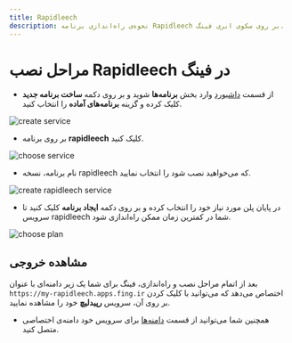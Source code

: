 ```yaml
---
title: Rapidleech
description: نحوه‌ی راه‌اندازی برنامه Rapidleech بر روی سکوی ابری فینگ.
---
```



<Platform>
  <PlatformHead title="برنامه Rapidleech" icon="rapidleech/rapidleech-original.png" />
</Platform>

# مراحل نصب Rapidleech در فینگ

- از قسمت [داشبورد](https://dashboard.fing.ir) وارد بخش **برنامه‌ها** شوید و بر روی دکمه **ساخت برنامه جدید** کلیک کرده و گزینه **برنامه‌‌های آماده** را انتخاب کنید.

![create service](/docs/images/service-create.jpg)

- بر روی برنامه **rapidleech** کلیک کنید.

![choose service](/docs/images/service-choose-rapidleech.jpg)

- نام برنامه، نسخه rapidleech که می‌خواهید نصب شود را انتخاب نمایید.

![create rapidleech service](/docs/images/service-create-rapidleech.jpg)

- در پایان پلن مورد نیاز خود را انتخاب کرده و بر روی دکمه **ایجاد برنامه** کلیک کنید تا سرویس rapidleech شما در کمترین زمان ممکن راه‌اندازی شود.

![choose plan](/docs/images/choose-plan.jpg)

## مشاهده خروجی

بعد از اتمام مراحل نصب و راه‌اندازی، فینگ برای شما یک زیر دامنه‌‌ای‌ با عنوان `https://my-rapidleech.apps.fing.ir` اختصاص می‌دهد که می‌توانید با کلیک کردن بر روی آن، سرویس **رپیدلیچ** خود را مشاهده نمایید.

- همچنین شما می‌توانید از قسمت [دامنه‌ها](/apps/domains) برای سرویس خود دامنه‌ی اختصاصی متصل کنید.